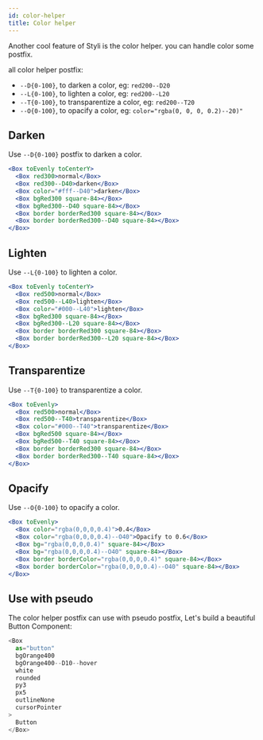```yaml
---
id: color-helper
title: Color helper
---
```


Another cool feature of Styli is the color helper. you can handle color some postfix.

all color helper postfix:

- `--D{0-100}`, to darken a color, eg: `red200--D20`
- `--L{0-100}`, to lighten a color, eg: `red200--L20`
- `--T{0-100}`, to transparentize a color, eg: `red200--T20`
- `--O{0-100}`, to opacify a color, eg: `color="rgba(0, 0, 0, 0.2)--20)"`

## Darken

Use `--D{0-100}` postfix to darken a color.

```jsx live
<Box toEvenly toCenterY>
  <Box red300>normal</Box>
  <Box red300--D40>darken</Box>
  <Box color="#fff--D40">darken</Box>
  <Box bgRed300 square-84></Box>
  <Box bgRed300--D40 square-84></Box>
  <Box border borderRed300 square-84></Box>
  <Box border borderRed300--D40 square-84></Box>
</Box>
```

## Lighten

Use `--L{0-100}` to lighten a color.

```jsx live
<Box toEvenly toCenterY>
  <Box red500>normal</Box>
  <Box red500--L40>lighten</Box>
  <Box color="#000--L40">lighten</Box>
  <Box bgRed300 square-84></Box>
  <Box bgRed300--L20 square-84></Box>
  <Box border borderRed300 square-84></Box>
  <Box border borderRed300--L20 square-84></Box>
</Box>
```

## Transparentize

Use `--T{0-100}` to transparentize a color.

```jsx live
<Box toEvenly>
  <Box red500>normal</Box>
  <Box red500--T40>transparentize</Box>
  <Box color="#000--T40">transparentize</Box>
  <Box bgRed500 square-84></Box>
  <Box bgRed500--T40 square-84></Box>
  <Box border borderRed300 square-84></Box>
  <Box border borderRed300--T40 square-84></Box>
</Box>
```

## Opacify

Use `--O{0-100}` to opacify a color.

```jsx live
<Box toEvenly>
  <Box color="rgba(0,0,0,0.4)">0.4</Box>
  <Box color="rgba(0,0,0,0.4)--O40">Opacify to 0.6</Box>
  <Box bg="rgba(0,0,0,0.4)" square-84></Box>
  <Box bg="rgba(0,0,0,0.4)--O40" square-84></Box>
  <Box border borderColor="rgba(0,0,0,0.4)" square-84></Box>
  <Box border borderColor="rgba(0,0,0,0.4)--O40" square-84></Box>
</Box>
```

## Use with pseudo

The color helper postfix can use with pseudo postfix, Let's build a beautiful Button Component:

```js live
<Box
  as="button"
  bgOrange400
  bgOrange400--D10--hover
  white
  rounded
  py3
  px5
  outlineNone
  cursorPointer
>
  Button
</Box>
```
